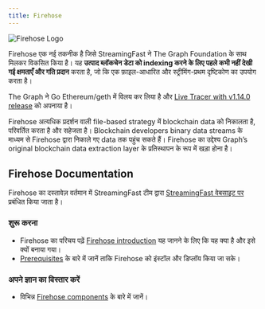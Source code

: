 ```yaml
---
title: Firehose
---
```


![Firehose Logo](/img/firehose-logo.png)

Firehose एक नई तकनीक है जिसे StreamingFast ने The Graph Foundation के साथ मिलकर विकसित किया है। यह **उत्पाद ब्लॉकचेन डेटा को indexing करने के लिए पहले कभी नहीं देखी गई क्षमताएँ और गति प्रदान** करता है, जो कि एक फ़ाइल-आधारित और स्ट्रीमिंग-प्रथम दृष्टिकोण का उपयोग करता है।

The Graph ने Go Ethereum/geth में विलय कर लिया है और [Live Tracer with v1.14.0 release](https://github.com/ethereum/go-ethereum/releases/tag/v1.14.0) को अपनाया है।

Firehose अत्यधिक प्रदर्शन वाली file-based strategy में blockchain data को निकालता है, परिवर्तित करता है और सहेजता है। Blockchain developers binary data streams के माध्यम से Firehose द्वारा निकाले गए data तक पहुंच सकते हैं। Firehose का उद्देश्य Graph’s original blockchain data extraction layer के प्रतिस्थापन के रूप में खड़ा होना है।

## Firehose Documentation

Firehose का दस्तावेज़ वर्तमान में StreamingFast टीम द्वारा [StreamingFast वेबसाइट पर](https://firehose.streamingfast.io/) प्रबंधित किया जाता है।

### शुरू करना

- Firehose का परिचय पढ़ें [Firehose introduction](https://firehose.streamingfast.io/introduction/firehose-overview) यह जानने के लिए कि यह क्या है और इसे क्यों बनाया गया।
- [Prerequisites](https://firehose.streamingfast.io/introduction/prerequisites) के बारे में जानें ताकि Firehose को इंस्टॉल और डिप्लॉय किया जा सके।

### अपने ज्ञान का विस्तार करें

- विभिन्न [Firehose components](https://firehose.streamingfast.io/architecture/components) के बारे में जानें।
